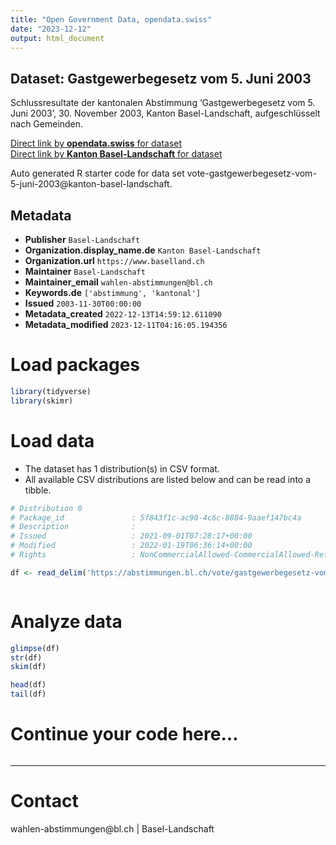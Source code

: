 ```yaml
---
title: "Open Government Data, opendata.swiss"
date: "2023-12-12"
output: html_document
---
```


## Dataset: Gastgewerbegesetz vom 5. Juni 2003

Schlussresultate der kantonalen Abstimmung 'Gastgewerbegesetz vom 5. Juni 2003', 30. November 2003, Kanton Basel-Landschaft, aufgeschlüsselt nach Gemeinden.

[Direct link by **opendata.swiss** for dataset](https://opendata.swiss/de/dataset/gastgewerbegesetz-vom-5-juni-2003)<br>
[Direct link by **Kanton Basel-Landschaft** for dataset](https://abstimmungen.bl.ch/vote/gastgewerbegesetz-vom-5-juni-2003/data)

Auto generated R starter code for data set vote-gastgewerbegesetz-vom-5-juni-2003@kanton-basel-landschaft.

## Metadata

- **Publisher** `Basel-Landschaft`
- **Organization.display_name.de** `Kanton Basel-Landschaft`
- **Organization.url** `https://www.baselland.ch`
- **Maintainer** `Basel-Landschaft`
- **Maintainer_email** `wahlen-abstimmungen@bl.ch`
- **Keywords.de** `['abstimmung', 'kantonal']`
- **Issued** `2003-11-30T00:00:00`
- **Metadata_created** `2022-12-13T14:59:12.611090`
- **Metadata_modified** `2023-12-11T04:16:05.194356`


# Load packages

```r

library(tidyverse)
library(skimr)

```

# Load data

-   The dataset has 1 distribution(s) in CSV format.
-   All available CSV distributions are listed below and can be read into a tibble.

```r

# Distribution 0
# Package_id               : 5f843f1c-ac90-4c6c-8884-9aaef147bc4a
# Description              : 
# Issued                   : 2021-09-01T07:28:17+00:00
# Modified                 : 2022-01-19T06:36:14+00:00
# Rights                   : NonCommercialAllowed-CommercialAllowed-ReferenceRequired

df <- read_delim('https://abstimmungen.bl.ch/vote/gastgewerbegesetz-vom-5-juni-2003/data-csv')



```

# Analyze data

```r

glimpse(df)
str(df)
skim(df)

head(df)
tail(df)

```

# Continue your code here...

```r

```

------------------------------------------------------------------------

# Contact

wahlen-abstimmungen@bl.ch | Basel-Landschaft
